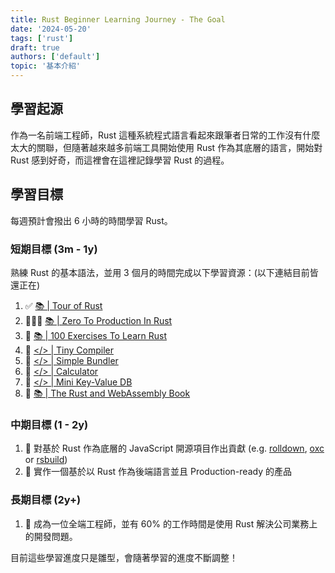 ```yaml
---
title: Rust Beginner Learning Journey - The Goal
date: '2024-05-20'
tags: ['rust']
draft: true
authors: ['default']
topic: '基本介紹'
---
```


## 學習起源

作為一名前端工程師，Rust 這種系統程式語言看起來跟筆者日常的工作沒有什麼太大的關聯，但隨著越來越多前端工具開始使用 Rust 作為其底層的語言，開始對 Rust 感到好奇，而這裡會在這裡記錄學習 Rust 的過程。

## 學習目標

每週預計會撥出 6 小時的時間學習 Rust。

### 短期目標 (3m - 1y)

熟練 Rust 的基本語法，並用 3 個月的時間完成以下學習資源：(以下連結目前皆還正在)

1. ✅ [📚 | Tour of Rust](/writing/rust/beginner/tour-of-rust)
2. 🧑🏻‍💻 [📚 | Zero To Production In Rust](/writing/rust/beginner/zero-to-production-in-rust)
3. 🎯 [📚 | 100 Exercises To Learn Rust](/writing/rust/beginner/100-exercises-to-learn-rust)
4. 🎯 [\</> | Tiny Compiler](/writing/rust/beginner/tiny-compiler)
5. 🎯 [\</> | Simple Bundler](/writing/rust/beginner/simple-bundler)
6. 🎯 [\</> | Calculator](/writing/rust/beginner/simple-calculator)
7. 🎯 [\</> | Mini Key-Value DB](/writing/rust/beginner/kv-db)
8. 🎯 [📚 | The Rust and WebAssembly Book](/writing/rust/beginner/rust-wasm-book)

### 中期目標 (1 - 2y)

1. 🎯 對基於 Rust 作為底層的 JavaScript 開源項目作出貢獻 (e.g. [rolldown](https://rolldown.rs/), [oxc](https://oxc-project.github.io/) or [rsbuild](https://rsbuild.dev/))
2. 🎯 實作一個基於以 Rust 作為後端語言並且 Production-ready 的產品

### 長期目標 (2y+)

1. 🎯 成為一位全端工程師，並有 60% 的工作時間是使用 Rust 解決公司業務上的開發問題。

目前這些學習進度只是雛型，會隨著學習的進度不斷調整！
